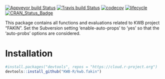 [![Appveyor build Status](https://ci.appveyor.com/api/projects/status/18p0ui3jcdm5lqw9/branch/master?svg=true)](https://ci.appveyor.com/project/KWB-R/kwb-fakin/branch/master)
[![Travis build Status](https://travis-ci.org/KWB-R/kwb.fakin.svg?branch=master)](https://travis-ci.org/KWB-R/kwb.fakin)
[![codecov](https://codecov.io/github/KWB-R/kwb.fakin/branch/master/graphs/badge.svg)](https://codecov.io/github/KWB-R/kwb.fakin)
[![lifecycle](https://img.shields.io/badge/lifecycle-experimental-orange.svg)](https://www.tidyverse.org/lifecycle/#experimental)
[![CRAN_Status_Badge](https://www.r-pkg.org/badges/version/kwb.fakin)]()

This package contains all functions and evaluations related to KWB project 
"FAKIN". Set the Subversion setting 'enable-auto-props' to 'yes' so that the 
'auto-probs' options are considered.

# Installation

```r
#install.packages("devtools", repos = "https://cloud.r-project.org")
devtools::install_github("KWB-R/kwb.fakin")
```
